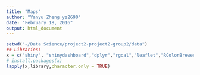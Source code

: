 ```yaml
---
title: "Maps"
author: "Yanyu Zheng yz2690"
date: "February 18, 2016"
output: html_document
---
```


```r
setwd("~/Data Science/project2-project2-group2/data")
## Libraries:
x = c("shiny", "shinydashboard","dplyr","rgdal","leaflet","RColorBrewer","ggvis","DT")
# install.packages(x)
lapply(x,library,character.only = TRUE)
```

